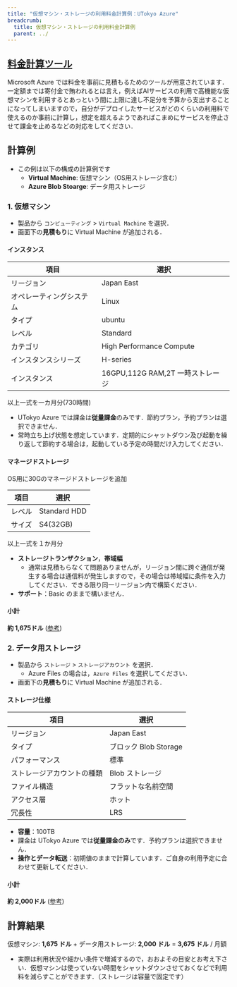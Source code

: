 ```yaml
---
title: "仮想マシン・ストレージの利用料金計算例：UTokyo Azure"
breadcrumb:
  title: 仮想マシン・ストレージの利用料金計算例
  parent: ../
---
```



## [料金計算ツール](https://azure.microsoft.com/ja-jp/pricing/calculator/)

Microsoft Azure では料金を事前に見積もるためのツールが用意されています．一定額までは寄付金で賄われるとは言え，例えばAIサービスの利用で高機能な仮想マシンを利用するとあっという間に上限に達し不足分を予算から支出することになってしまいますので，自分がデプロイしたサービスがどのくらいの利用料で使えるのか事前に計算し，想定を超えるようであればこまめにサービスを停止させて課金を止めるなどの対応をしてください．

## 計算例

- この例は以下の構成の計算例です
  - **Virtual Machine**: 仮想マシン（OS用ストレージ含む）
  - **Azure Blob Stoarge**: データ用ストレージ

### 1. 仮想マシン

- 製品から `コンピューティング` > `Virtual Machine` を選択．
- 画面下の**見積もり**に Virtual Machine が追加される．

#### インスタンス

| **項目** | **選択** |
| -------- | ------- |
| リージョン | Japan East |
| オペレーティングシステム | Linux |
| タイプ | ubuntu |
| レベル | Standard |
| カテゴリ | High Performance Compute |
| インスタンスシリーズ | H-series |
| インスタンス | 16GPU,112G RAM,2T 一時ストレージ |

以上一式を一カ月分(730時間)
- UTokyo Azure では課金は**従量課金**のみです．節約プラン，予約プランは選択できません．
- 常時立ち上げ状態を想定しています．定期的にシャットダウン及び起動を繰り返して節約する場合は，起動している予定の時間だけ入力してください．

#### マネージドストレージ
OS用に30Gのマネージドストレージを追加

| **項目** | **選択** |
| -------- | ------- |
| レベル | Standard HDD |
| サイズ | S4(32GB) |

以上一式を１か月分

- **ストレージトランザクション**，**帯域幅**
  - 通常は見積もらなくて問題ありませんが，リージョン間に跨ぐ通信が発生する場合は通信料が発生しますので，その場合は帯域幅に条件を入力してください．できる限り同一リージョン内で構築ください．
- **サポート**：Basic のままで構いません．

#### 小計

**約 1,675ドル** ([参考](https://azure.com/e/2cc3b709e1114ebdb00288b099b8db5c))

### 2. データ用ストレージ

- 製品から `ストレージ` > `ストレージアカウント` を選択．
  - Azure Files の場合は，`Azure Files` を選択してください．
- 画面下の**見積もり**に Virtual Machine が追加される．

#### ストレージ仕様

| **項目** | **選択** |
| -------- | ------- |
| リージョン | Japan East |
| タイプ | ブロック Blob Storage |
| パフォーマンス | 標準 |
| ストレージアカウントの種類 | Blob ストレージ |
| ファイル構造 | フラットな名前空間 |
| アクセス層 | ホット |
| 冗長性 | LRS |

- **容量**：100TB
- 課金は UTokyo Azure では**従量課金のみ**です．予約プランは選択できません．
- **操作とデータ転送**：初期値のままで計算しています．ご自身の利用予定に合わせて更新してください．

#### 小計

**約 2,000ドル** ([参考](https://azure.com/e/2cc3b709e1114ebdb00288b099b8db5c))

## 計算結果

仮想マシン: **1,675 ドル** + データ用ストレージ: **2,000 ドル** = **3,675 ドル** / 月額

- 実際は利用状況や細かい条件で増減するので，おおよその目安とお考え下さい．仮想マシンは使っていない時間をシャットダウンさせておくなどで利用料を減らすことができます．（ストレージは容量で固定です）
